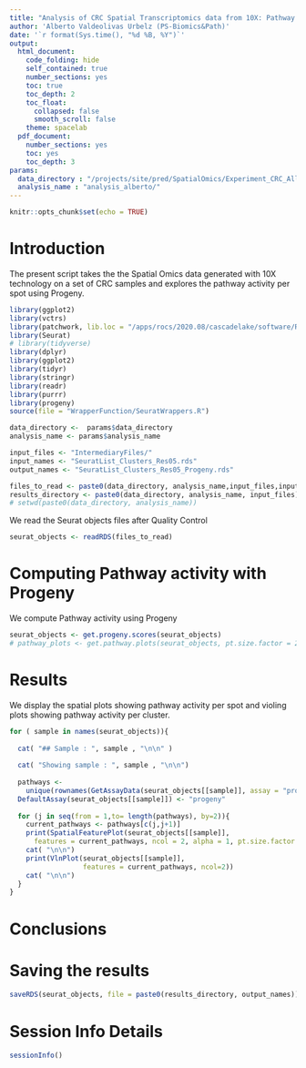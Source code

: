 ```yaml
---
title: "Analysis of CRC Spatial Transcriptomics data from 10X: Pathway Activity using Progeny"
author: 'Alberto Valdeolivas Urbelz (PS-Biomics&Path)'
date: '`r format(Sys.time(), "%d %B, %Y")`'
output:
  html_document:
    code_folding: hide
    self_contained: true
    number_sections: yes
    toc: true
    toc_depth: 2
    toc_float:
      collapsed: false
      smooth_scroll: false
    theme: spacelab
  pdf_document:
    number_sections: yes
    toc: yes
    toc_depth: 3
params:
  data_directory : "/projects/site/pred/SpatialOmics/Experiment_CRC_AllSamples/"
  analysis_name : "analysis_alberto/"
---
```


```r
knitr::opts_chunk$set(echo = TRUE)
```

# Introduction

The present script takes the the Spatial Omics data generated with 10X 
technology on a set of CRC samples and explores the pathway activity per spot
using Progeny. 

```r
library(ggplot2)
library(vctrs)
library(patchwork, lib.loc = "/apps/rocs/2020.08/cascadelake/software/R/4.1.2-foss-2020a/lib64/R/library")
library(Seurat)
# library(tidyverse)
library(dplyr)
library(ggplot2)
library(tidyr)
library(stringr)
library(readr)
library(purrr)
library(progeny)
source(file = "WrapperFunction/SeuratWrappers.R")

data_directory <-  params$data_directory
analysis_name <- params$analysis_name

input_files <- "IntermediaryFiles/"
input_names <- "SeuratList_Clusters_Res05.rds"
output_names <- "SeuratList_Clusters_Res05_Progeny.rds"

files_to_read <- paste0(data_directory, analysis_name,input_files,input_names)
results_directory <- paste0(data_directory, analysis_name, input_files)
# setwd(paste0(data_directory, analysis_name))
```

We read the Seurat objects files after Quality Control

```r
seurat_objects <- readRDS(files_to_read)
```

# Computing Pathway activity with Progeny

We compute Pathway activity using Progeny

```r
seurat_objects <- get.progeny.scores(seurat_objects)
# pathway_plots <- get.pathway.plots(seurat_objects, pt.size.factor = 2.25)
```

# Results {.tabset}

We display the spatial plots showing pathway activity per spot and violing plots
showing pathway activity per cluster.

```r
for ( sample in names(seurat_objects)){
  
  cat( "## Sample : ", sample , "\n\n" )
  
  cat( "Showing sample : ", sample , "\n\n")
  
  pathways <- 
    unique(rownames(GetAssayData(seurat_objects[[sample]], assay = "progeny")))
  DefaultAssay(seurat_objects[[sample]]) <- "progeny"
  
  for (j in seq(from = 1,to= length(pathways), by=2)){
    current_pathways <- pathways[c(j,j+1)]
    print(SpatialFeaturePlot(seurat_objects[[sample]], 
      features = current_pathways, ncol = 2, alpha = 1, pt.size.factor = 2))  
    cat( "\n\n")
    print(VlnPlot(seurat_objects[[sample]], 
                  features = current_pathways, ncol=2))
    cat( "\n\n")
  }
}
```

# Conclusions

# Saving the results

```r
saveRDS(seurat_objects, file = paste0(results_directory, output_names))
```

# Session Info Details

```r
sessionInfo()
```
